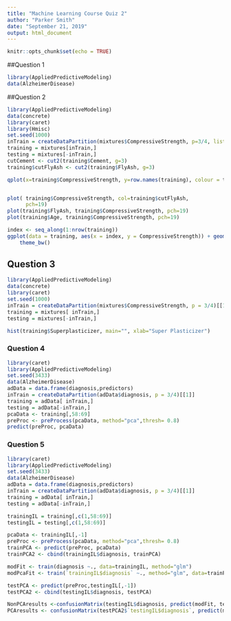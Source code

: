 ```yaml
---
title: "Machine Learning Course Quiz 2"
author: "Parker Smith"
date: "September 21, 2019"
output: html_document
---
```


```r
knitr::opts_chunk$set(echo = TRUE)
```

##Question 1
```r
library(AppliedPredictiveModeling)
data(AlzheimerDisease)
```


##Question 2
```r
library(AppliedPredictiveModeling)
data(concrete)
library(caret)
library(Hmisc)
set.seed(1000)
inTrain = createDataPartition(mixtures$CompressiveStrength, p=3/4, list=FALSE)
training = mixtures[inTrain,]
testing = mixtures[-inTrain,]
cutCement <- cut2(training$Cement, g=3)
training$cutFlyAsh <- cut2(training$FlyAsh, g=3)

qplot(x=training$CompressiveStrength, y=row.names(training), colour = training$cutCement, pch=19)


plot( training$CompressiveStrength, col=training$cutFlyAsh, 
      pch=19)
plot(training$FlyAsh, training$CompressiveStrength, pch=19)
plot(training$Age, training$CompressiveStrength, pch=19)

index <- seq_along(1:nrow(training))
ggplot(data = training, aes(x = index, y = CompressiveStrength)) + geom_point() + 
    theme_bw()

```

##  Question 3
```r
library(AppliedPredictiveModeling)
data(concrete)
library(caret)
set.seed(1000)
inTrain = createDataPartition(mixtures$CompressiveStrength, p = 3/4)[[1]]
training = mixtures[ inTrain,]
testing = mixtures[-inTrain,]

hist(training$Superplasticizer, main="", xlab="Super Plasticizer")
```

### Question 4
```r
library(caret)
library(AppliedPredictiveModeling)
set.seed(3433)
data(AlzheimerDisease)
adData = data.frame(diagnosis,predictors)
inTrain = createDataPartition(adData$diagnosis, p = 3/4)[[1]]
training = adData[ inTrain,]
testing = adData[-inTrain,]
pcaData <- training[,58:69]
preProc <- preProcess(pcaData, method="pca",thresh= 0.8)
predict(preProc, pcaData)


```

### Question 5
```r
library(caret)
library(AppliedPredictiveModeling)
set.seed(3433)
data(AlzheimerDisease)
adData = data.frame(diagnosis,predictors)
inTrain = createDataPartition(adData$diagnosis, p = 3/4)[[1]]
training = adData[ inTrain,]
testing = adData[-inTrain,]

trainingIL = training[,c(1,58:69)]
testingIL = testing[,c(1,58:69)]

pcaData <- trainingIL[,-1]
preProc <- preProcess(pcaData, method="pca",thresh= 0.8)
trainPCA <- predict(preProc, pcaData)
trainPCA2 <- cbind(trainingIL$diagnosis, trainPCA)

modFit <- train(diagnosis ~., data=trainingIL, method="glm")
modPcaFit <- train(`trainingIL$diagnosis` ~., method="glm", data=trainPCA2)

testPCA <- predict(preProc,testingIL[,-1])
testPCA2 <- cbind(testingIL$diagnosis, testPCA)

NonPCAresults <-confusionMatrix(testingIL$diagnosis, predict(modFit, testingIL))
PCAresults <- confusionMatrix(testPCA2$`testingIL$diagnosis`, predict(modPcaFit, testPCA2))
```

